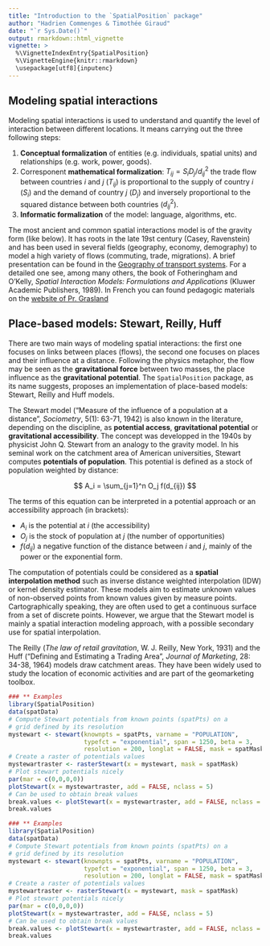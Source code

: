 ```yaml
---
title: "Introduction to the `SpatialPosition` package"
author: "Hadrien Commenges & Timothée Giraud"
date: "`r Sys.Date()`"
output: rmarkdown::html_vignette
vignette: >
  %\VignetteIndexEntry{SpatialPosition}
  %\VignetteEngine{knitr::rmarkdown}
  \usepackage[utf8]{inputenc}
---
```


## Modeling spatial interactions

Modeling spatial interactions is used to understand and quantify the level of interaction between different locations. It means carrying out the three following steps: 

1. **Conceptual formalization** of entities (e.g. individuals, spatial units) and relationships (e.g. work, power, goods).
2. Corresponent **mathematical formalization**: $T_{ij} = S_i D_j / d_{ij}^2$ the trade flow between countries *i* and *j* ($T_{ij}$) is proportional to the supply of country *i* ($S_i$) and the demand of country *j* ($D_j$) and inversely proportional to the squared distance between both countries ($d_{ij}^2$).
3. **Informatic formalization** of the model: language, algorithms, etc.

The most ancient and common spatial interactions model is of the gravity form (like below). It has roots in the late 19st century (Casey, Ravenstein) and has been used in several fields (geography, economy, demography) to model a high variety of flows (commuting, trade, migrations). A brief presentation can be found in the [Geography of transport systems](https://people.hofstra.edu/geotrans/eng/methods/ch5m1en.html). For a detailed one see, among many others, the book of Fotheringham and O'Kelly, *Spatial Interaction Models: Formulations and Applications* (Kluwer Academic Publishers, 1989). In French you can found pedagogic materials on the [website of Pr. Grasland](http://grasland.script.univ-paris-diderot.fr)


## Place-based models: Stewart, Reilly, Huff

There are two main ways of modeling spatial interactions: the first one focuses on links between places (flows), the second one focuses on places and their influence at a distance. Following the physics metaphor, the flow may be seen as the **gravitational force** between two masses, the place influence as the **gravitational potential**. The `SpatialPosition` package, as its name suggests, proposes an implementation of place-based models: Stewart, Reilly and Huff models.

The Stewart model ("Measure of the influence of a population at a distance", *Sociometry*, 5(1): 63-71, 1942) is also known in the literature, depending on the discipline, as **potential access**, **gravitational potential** or **gravitational accessibility**. The concept was developped in the 1940s by physicist John Q. Stewart from an analogy to the gravity model. In his seminal work on the catchment area of American universities, Stewart computes **potentials of population**. This potential is defined as a stock of population weighted by distance:

$$
A_i = \sum_{j=1}^n O_j f(d_{ij})
$$

The terms of this equation can be interpreted in a potential approach or an accessibility approach (in brackets): 

- $A_i$ is the potential at $i$ (the accessibility)
- $O_j$ is the stock of population at $j$ (the number of opportunities)
- $f(d_{ij})$ a negative function of the distance between $i$ and $j$, mainly of the power or the exponential form.

The computation of potentials could be considered as a **spatial interpolation method** such as inverse distance weighted interpolation (IDW) or kernel density estimator. These models aim to estimate unknown values of non-observed points from known values given by measure points. Cartographically speaking, they are often used to get a continuous surface from a set of discrete points. However, we argue that the Stewart model is mainly a spatial interaction modeling approach, with a possible secondary use for spatial interpolation.

The Reilly (*The law of retail gravitation*, W. J. Reilly, New York, 1931) and the Huff ("Defining and Estimating a Trading Area", *Journal of Marketing*, 28: 34-38, 1964) models draw catchment areas. They have been widely used to study the location of economic activities and are part of the geomarketing toolbox. 








````r
### ** Examples
library(SpatialPosition)
data(spatData)
# Compute Stewart potentials from known points (spatPts) on a
# grid defined by its resolution
mystewart <- stewart(knownpts = spatPts, varname = "POPULATION",
                     typefct = "exponential", span = 1250, beta = 3,
                     resolution = 200, longlat = FALSE, mask = spatMask)
# Create a raster of potentials values
mystewartraster <- rasterStewart(x = mystewart, mask = spatMask)
# Plot stewart potentials nicely
par(mar = c(0,0,0,0))
plotStewart(x = mystewartraster, add = FALSE, nclass = 5)
# Can be used to obtain break values
break.values <- plotStewart(x = mystewartraster, add = FALSE, nclass = 5)
break.values
````


````r
### ** Examples
library(SpatialPosition)
data(spatData)
# Compute Stewart potentials from known points (spatPts) on a
# grid defined by its resolution
mystewart <- stewart(knownpts = spatPts, varname = "POPULATION",
                     typefct = "exponential", span = 1250, beta = 3,
                     resolution = 200, longlat = FALSE, mask = spatMask)
# Create a raster of potentials values
mystewartraster <- rasterStewart(x = mystewart, mask = spatMask)
# Plot stewart potentials nicely
par(mar = c(0,0,0,0))
plotStewart(x = mystewartraster, add = FALSE, nclass = 5)
# Can be used to obtain break values
break.values <- plotStewart(x = mystewartraster, add = FALSE, nclass = 5)
break.values
````
